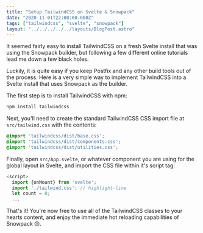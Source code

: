 ```yaml
---
title: "Setup TailwindCSS on Svelte & Snowpack"
date: "2020-11-01T22:00:00.000Z"
tags: ["tailwindcss", "svelte", "snowpack"]
layout: "../../../../../layouts/BlogPost.astro"
---
```



It seemed fairly easy to install TailwindCSS on a fresh Svelte install that was using the Snowpack builder, but following a few different online tutorials lead me down a few black holes.

Luckily, it is quite easy if you keep Postfix and any other build tools out of the process. Here is a very simple way to implement TailwindCSS into a Svelte install that uses Snowpack as the builder.

The first step is to install TailwindCSS with npm:

```bash
npm install tailwindcss
```

Next, you'll need to create the standard TailwindCSS CSS import file at `src/tailwind.css` with the contents:

```css
@import 'tailwindcss/dist/base.css';
@import 'tailwindcss/dist/components.css';
@import 'tailwindcss/dist/utilities.css';
```

Finally, open `src/App.svelte`, or whatever component you are using for the global layout in Svelte, and import the CSS file within it's script tag:

```js
<script>
  import {onMount} from 'svelte';
  import './tailwind.css'; // highlight-line
  let count = 0;
  ...
```

That's it! You're now free to use all of the TailwindCSS classes to your hearts content, and enjoy the immediate hot reloading capabilities of Snowpack 😍.
